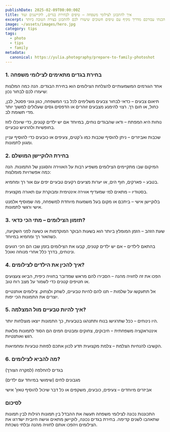 ```yaml
---
publishDate: 2025-02-09T00:00:00Z
title: איך להתכונן לצילומי משפחה – טיפים לבחירת בגדים, לוקיישנים ועוד
excerpt: צילומי משפחה הם חוויה מרגשת, הזדמנות לתעד רגעים מיוחדים עם האנשים היקרים לכם וליצור זיכרונות שיישארו לנצח. כדי להבטיח שהתמונות יצאו מושלמות, הכנתי עבורכם מדריך מקיף עם טיפים חשובים שיעזרו לכם להתכונן בצורה הטובה ביותר!
image: ~/assets/images/hero.jpg
category: tips
tags:
  - photo
  - tips
  - family
metadata:
  canonical: https://yulia.photography/prepare-to-family-photoshot
---
```


### 1. בחירת בגדים מתאימים לצילומי משפחה

אחד הגורמים המשמעותיים להצלחת הצילומים הוא בחירת הבגדים. הנה כמה המלצות שיעזרו לכם לבחור נכון:

תיאום צבעים – כדאי לבחור צבעים משלימים לכל בני המשפחה, כגון גווני פסטל, לבן, כחול, או חום רך. רצוי להימנע מצבעים זוהרים או הדפסים גסים שעלולים למשוך יותר מדי תשומת לב.

נוחות היא המפתח – ודאו שהבגדים נוחים, במיוחד אם יש ילדים קטנים, כדי שיוכלו לזוז בחופשיות ולהרגיש טבעיים.

שכבות ואביזרים – ניתן להוסיף שכבות כמו ג’קטים, צעיפים או כובעים כדי להוסיף עניין ומגוון לתמונות.

### 2. בחירת הלוקיישן המושלם

המיקום שבו מתקיימים הצילומים משפיע רבות על האווירה והסגנון של התמונות. הנה כמה אפשרויות מומלצות:

בטבע – פארקים, חוף הים, או יערות מציעים רקעים טבעיים יפים עם אור רך ומחמיא.

בסטודיו – מתאים למי שמעדיף אווירה אינטימית ומבוקרת עם תאורה מקצועית.

בלוקיישן אישי – ביתכם או מקום בעל משמעות מיוחדת למשפחה, מה שמוסיף אלמנט אישי ורגשי לתמונות.

### 3. תזמון הצילומים – מתי הכי כדאי?

שעת הזהב – הזמן המומלץ ביותר הוא בשעות הבוקר המוקדמות או כשעה לפני השקיעה, כשהאור רך ומחמיא במיוחד.

בהתאם לילדים – אם יש ילדים קטנים, קבעו את הצילומים בזמן שבו הם הכי רגועים ונינוחים, בדרך כלל אחרי מנוחה ואוכל.

### 4. איך להכין את הילדים לצילומים?

הפכו את זה לחוויה מהנה – הסבירו להם מראש שמדובר בחוויה כיפית, הביאו צעצועים או חטיפים קטנים כדי לשמור על מצב רוח טוב.

אל תתעקשו על שלמות – תנו להם להיות טבעיים, לשחק ולצחוק. צילומים אותנטיים יוצרים את התמונות הכי יפות.


### 5. איך להיות טבעיים מול המצלמה?

היו נינוחים – ככל שתרגישו בנוח ותתנהגו בטבעיות, כך התמונות ייצאו מוצלחות יותר.

אינטראקציה משפחתית – חיבוקים, צחוקים ומבטים חמים הם הסוד לתמונות מלאות רגש ואותנטיות.

הקשיבו להנחיות הצלמת – צלמת מקצועית תדע לכוון אתכם לפוזות טבעיות ומחמיאות.

### 6. מה להביא לצילומים?

בגדים להחלפה (למקרה הצורך)

מגבונים לחים (שימושי במיוחד עם ילדים)

אביזרים מיוחדים – צעיפים, כובעים, משקפים או כל דבר שיכול להוסיף טאץ’ אישי

### לסיכום

התכוננות נכונה לצילומי משפחה תעשה את ההבדל בין תמונות רגילות לבין תמונות שתאהבו לשנים קדימה. בחירת בגדים נכונה, לוקיישן מתאים וגישה חיובית ישדרגו את הצילומים ויהפכו אותם לחוויה מהנה ובלתי נשכחת.